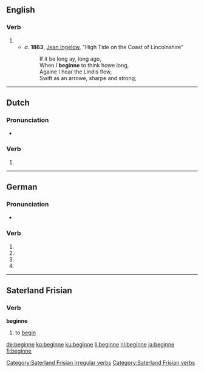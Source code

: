 ==English==

===Verb===
{{head|en|verb}}

# {{obsolete spelling of|begin}}
#* ''a.'' '''1863''', [[w:Jean Ingelow|Jean Ingelow]], "High Tide on the Coast of Lincolnshire"
#*: If it be long ay, long ago,
#*: When I '''beginne''' to think howe long,
#*: Againe I hear the Lindis flow,
#*: Swift as an arrowe, sharpe and strong;

----

==Dutch==

===Pronunciation===
* {{IPA|/bəˈɣɪnə/|lang=nl}}

===Verb===
{{head|nl}}

# {{nl-verb-form|n=sg|t=pres|m=subj|beginnen}}

----

==German==

===Pronunciation===
* {{IPA|/bəˈgɪnə/|lang=de}}

===Verb===
{{head|de}}

# {{de-verb form of|beginnen|1|s|g}}
# {{de-verb form of|beginnen|1|s|k1}}
# {{de-verb form of|beginnen|3|s|k1}}
# {{de-verb form of|beginnen|i|s}}

----

==Saterland Frisian==

===Verb===
'''beginne'''

# to [[begin]]

[[Category:Saterland Frisian irregular verbs]]
[[Category:Saterland Frisian verbs]]

[[de:beginne]]
[[ko:beginne]]
[[ku:beginne]]
[[li:beginne]]
[[nl:beginne]]
[[ja:beginne]]
[[fi:beginne]]
